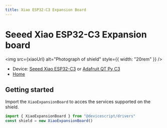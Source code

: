 ```yaml
---
title: Xiao ESP32-C3 Expansion Board
---
```



# Seeed Xiao ESP32-C3 Expansion board

<img src={xiaoUrl} alt="Photograph of shield" style={{ width: "20rem" }} />

-   Device: [Seeed Xiao ESP32-C3](/devices/seeed-xiao-esp32c3) or [Adafruit QT Py C3](/devices/adafruit-qt-py-c3)
-   [Home](https://wiki.seeedstudio.com/Seeeduino-XIAO-Expansion-Board/)

## Getting started

Import the `XiaoExpansionBoard` to acces the services supported on the shield.

```ts
import { XiaoExpansionBoard } from "@devicescript/drivers"
const shield = new XiaoExpansionBoard()
```
